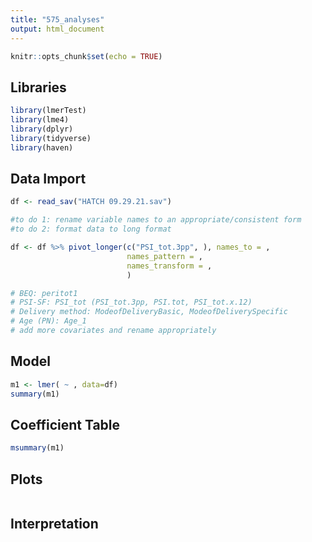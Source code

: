 ```yaml
---
title: "575_analyses"
output: html_document
---
```


```r
knitr::opts_chunk$set(echo = TRUE)
```

## Libraries

```r
library(lmerTest)
library(lme4)
library(dplyr)
library(tidyverse)
library(haven)
```

## Data Import

```r
df <- read_sav("HATCH 09.29.21.sav")

#to do 1: rename variable names to an appropriate/consistent form
#to do 2: format data to long format

df <- df %>% pivot_longer(c("PSI_tot.3pp", ), names_to = ,
                          names_pattern = ,
                          names_transform = ,
                          )

# BEQ: peritot1
# PSI-SF: PSI_tot (PSI_tot.3pp, PSI.tot, PSI_tot.x.12)
# Delivery method: ModeofDeliveryBasic, ModeofDeliverySpecific
# Age (PN): Age_1
# add more covariates and rename appropriately

```

## Model

```r
m1 <- lmer( ~ , data=df)
summary(m1)
```

## Coefficient Table

```r
msummary(m1)
```


## Plots

```r

```

## Interpretation


